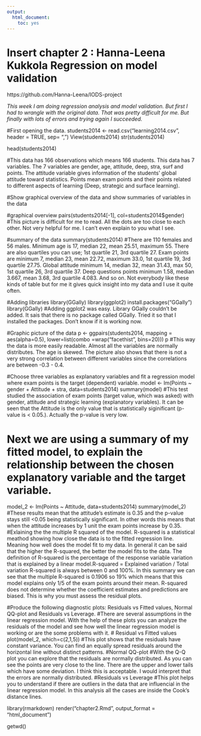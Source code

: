 ```yaml
---
output: 
  html_document: 
    toc: yes
---
```

# Insert chapter 2 : Hanna-Leena Kukkola Regression on model validation

https://github.com/Hanna-Leena/IODS-project

*This week I am doing regression analysis and model validation. But first I had to wrangle with the original data. That was pretty difficult for me. But finally with lots of errors and trying again I succeeded.*

#First opening the data.
students2014 <- read.csv("learning2014.csv", header = TRUE, sep= ",")
View(students2014)
str(students2014)

head(students2014)

#This data has 166 observations which means 166 students. This data has 7 variables. The 7 variables are gender, age, attitude, deep, stra, surf and points. The attitude variable gives information of the students' global attitude toward statistics. Points mean exam points and their points related to different aspects of learning (Deep, strategic and surface learning).

#Show graphical overview of the data and show summaries of variables in the data

#graphical overview
pairs(students2014[-1], col=students2014$gender)
#This picture is difficult for me to read. All the dots are too close to each other. Not very helpful for me. I can't even explain to you what I see.

#summary of the data
summary(students2014)
#There are 110 females and 56 males. Minimum age is 17, median 22, mean 25.51, maximum 55. There are also quartiles you can use; 1st quartile 21, 3rd quartile 27. Exam points are minimum 7, median 23, mean 22.72, maximum 33.0, 1st quartile 19, 3rd quartile 27.75. Global attitude minimum 14, median 32, mean 31.43, max 50, 1st quartile 26, 3rd quartile 37. Deep questions points minimum 1.58, median 3.667, mean 3.68, 3rd quartile 4.083. And so on. Not everybody like these kinds of table but for me it gives quick insight into my data and I use it quite often. 

#Adding libraries
library(GGally)
library(ggplot2)
install.packages("GGally")
library(GGally)
#Adding ggplot2 was easy. Library GGally couldn't be added. It sais that there is no package called GGally. Tried it so that I installed the packages. Don't know if it is working now.

#Graphic picture of the data
p <- ggpairs(students2014, mapping = aes(alpha=0.5), lower=list(combo =wrap("facethist", bins=20)))
p
#This way the data is more easily readable. Almost all the variables are normally distributes. The age is skewed. The picture also shows that there is not a very strong correlation between different variables since the correlations are between -0.3 - 0.4. 

#Choose three variables as explanatory variables and fit a regression model where exam points is the target (dependent) variable.
model <- lm(Points ~ gender + Attitude + stra, data=students2014)
summary(model)
#This test studied the association of exam points (target value, which was asked) with gender, attitude and strategic learning (explanatory variables). It can be seen that the Attitude is the only value that is statistically siginificant (p-value is < 0.05.). Actually the p-value is very low.

# Next we are using a summary of my fitted model, to explain the relationship between the chosen explanatory variable and the target variable.
model_2 <- lm(Points ~ Attitude, data=students2014)
summary(model_2)
#These results mean that the attitude's estimate is 0.35 and the p-value stays still <0.05 being statistically significant. In other words this means that when the attitude increases by 1 unit the exam points increase by 0.35.
#Exlaining the the multiple R squared of the model. R-squared is a statistical meathod showing how close the data is to the fitted regression line. Meaning how well does the model fit to my data. In general it can be said that the higher the R-squared, the better the model fits to the data. The definition of R-squared is the percentage of the response variable variation that is explained by a linear model.R-squared = Explained variation / Total variation R-squared is always between 0 and 100%. In this summary we can see that the multiple R-squared is 0.1906 so 19% which means that this model explains only 1/5 of the exam points around their mean. R-squared does not determine whether the coefficient estimates and predictions are biased. This is why you must assess the residual plots.

#Produce the following diagnostic plots: Residuals vs Fitted values, Normal QQ-plot and Residuals vs Leverage.
#There are several assumptions in the linear regression model. With the help of these plots you can analyze the residuals of the model and see how well the linear regression model is working or are the some problems with it.
# Residual vs Fitted values
plot(model_2, which=c(2,1,5))
#This plot shows that the residuals have constant variance. You can find an equally spread residuals around the horizontal line without distinct patterns. 
#Normal QQ-plot
#With the Q-Q plot you can explore that the residuals are normally distributed. As you can see the points are very close to the line. There are the upper and lower tails which have some deviation. I think this is acceptable. I would interpret that the errors are normally distributed.
#Residuals vs Leverage
#This plot helps you to understand if there are outliers in the data that are influencial in the linear regression model. In this analysis all the cases are inside the Cook's distance lines.

library(rmarkdown)
render("chapter2.Rmd", output_format = "html_document")

getwd()
